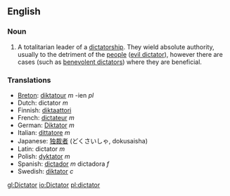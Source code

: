 ==English==
===Noun===
#A totalitarian leader of a [[dictatorship]].  They wield absolute authority, usually to the detriment of the [[people]] ([[evil dictator]]), however there are cases (such as [[benevolent dictator]]s) where they are beneficial.

===Translations===
*[[Breton]]: [[diktatour]] ''m'' -ien ''pl''
*Dutch: dictator ''m''
*Finnish: [[diktaattori]]
*French: [[dictateur]] ''m''
*German: [[Diktator]] ''m''
*Italian: [[dittatore]] ''m''
*Japanese: [[独裁者]] (どくさいしゃ, dokusaisha)
*Latin: dictator ''m''
*Polish: [[dyktator]] ''m''
*Spanish: [[dictador]] ''m'' dictadora ''f''
*Swedish: [[diktator]] ''c''

[[gl:Dictator]]
[[io:Dictator]]
[[pl:dictator]]